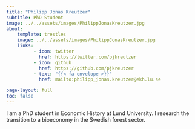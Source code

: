 ```yaml
---
title: "Philipp Jonas Kreutzer"
subtitle: PhD Student
image: ../../assets/images/PhilippJonasKreutzer.jpg
about:
    template: trestles
    image: ../../assets/images/PhilippJonasKreutzer.jpg
    links: 
          - icon: twitter
            href: https://twitter.com/pjkreutzer
          - icon: github
            href: https://github.com/pjkreutzer
          - text: "{{< fa envelope >}}"
            href: mailto:philipp_jonas.kreutzer@ekh.lu.se

page-layout: full
toc: false
---
```


I am a PhD student in Economic History at Lund University. I research the transition to a bioeconomy in the Swedish forest sector.
